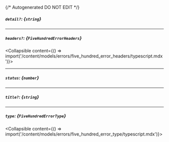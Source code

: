 {/* Autogenerated DO NOT EDIT  */}

##### `detail?`: *{`string`}*

---
##### `headers?`: *{`FiveHundredErrorHeaders`}*
<Collapsible content={() => import('/content/models/errors/five_hundred_error_headers/typescript.mdx')}>
</Collapsible>

---
##### `status`: *{`number`}*

---
##### `title?`: *{`string`}*

---
##### `type`: *{`FiveHundredErrorType`}*
<Collapsible content={() => import('/content/models/errors/five_hundred_error_type/typescript.mdx')}>
</Collapsible>

